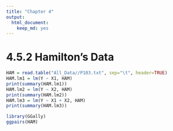 ```yaml
---
title: "Chapter 4"
output:
  html_document:
    keep_md: yes
---
```


# 4.5.2 Hamilton's Data

```r
HAM = read.table("All_Data//P103.txt", sep="\t", header=TRUE)
HAM.lm1 = lm(Y ~ X1, HAM)
print(summary(HAM.lm1))
HAM.lm2 = lm(Y ~ X2, HAM)
print(summary(HAM.lm2))
HAM.lm3 = lm(Y ~ X1 + X2, HAM)
print(summary(HAM.lm3))
```

```r
library(GGally)
ggpairs(HAM)
```
